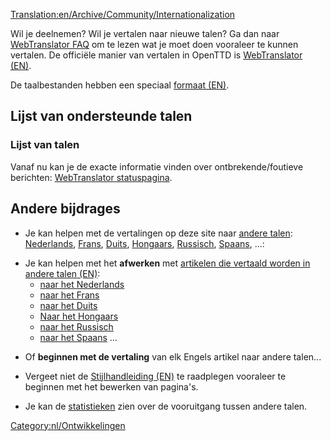[[Translation:en/Archive/Community/Internationalization]]


Wil je deelnemen? Wil je vertalen naar nieuwe talen? Ga dan naar [http://translator.openttd.org/nl/faq WebTranslator FAQ] om te lezen wat je moet doen vooraleer te kunnen vertalen. De officiële manier van vertalen in OpenTTD is [[en/Archive/Development/WebTranslator3|WebTranslator (EN)]].

De taalbestanden hebben een speciaal [[en/Archive/Source/OpenTTDDevBlackBook/Format of langfiles|formaat (EN)]].

=='''Lijst van ondersteunde talen'''==

==='''Lijst van talen'''===
Vanaf nu kan je de exacte informatie vinden over ontbrekende/foutieve berichten:
[http://translator.openttd.org/status WebTranslator statuspagina].

=='''Andere bijdrages'''==
* Je kan helpen met de vertalingen op deze site naar [[:Category:en/Articles in other languages|andere talen]]: [[nl/Main Page|Nederlands]], [[fr/Main Page|Frans]], [[de/Main Page|Duits]], [[hu/Main Page|Hongaars]], [[ru/Main Page|Russisch]], [[es/Main Page|Spaans]], ...:

* Je kan helpen met het '''afwerken''' met [[en/Articles are being translated into other languages|artikelen die vertaald worden in andere talen (EN)]]:
**[[:Category:nl/Manual/Base Set/Cargos/Artikelen die worden vertaald|naar het Nederlands]]
**[[:Category:fr/Manual/Base Set/Cargos/À traduire en français|naar het Frans]]
**[[:Category:de/Manual/Base Set/Artikel, welche in die deutsche Sprache übersetzt werden|naar het Duits]]
**[[:Category:hu/Manual/Base Set/Cargos/Fordításban|Naar het Hongaars]]
**[[:Category:ru/Manual/Base Set/Road Vehicles/Статьи, которые в настоящее время переводятся на русский язык|naar het Russisch]]
**[[:Category:es/Manual/Base Set/Artículos que se están traduciendo al español|naar het Spaans]] ...

* Of '''beginnen met de vertaling''' van elk Engels artikel naar andere talen...

*Vergeet niet de [[en/Wiki/Manual of Style#non-english-pages|Stijlhandleiding (EN)]] te raadplegen vooraleer te beginnen met het bewerken van pagina's.

*Je kan de [[:Category:en/Other languages|statistieken]] zien over de vooruitgang tussen andere talen.

[[Category:nl/Ontwikkelingen]]